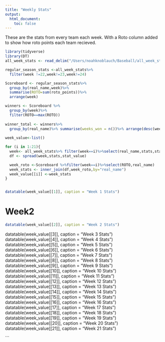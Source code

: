 ```yaml
---
title: "Weekly Stats"
output: 
  html_document:
    toc: false
---
```


These are the stats from every team each week. With a Roto column added to show how roto points each team recieved. 

```r
library(tidyverse)
library(DT)
all_week_stats <- read_delim("/Users/noahknoblauch/Baseball/all_week_stats.txt",delim="\t")
```

```r
regular_season_stats <-all_week_stats%>%
  filter(week !=22,week!=23,week!=24)

Scoreboard <- regular_season_stats%>%
  group_by(real_name,week)%>%
  summarise(ROTO=sum(roto_points))%>%
  arrange(week)

winners <- Scoreboard %>%
  group_by(week)%>%
  filter(ROTO==max(ROTO))
  
winner_total <- winners%>%
  group_by(real_name)%>% summarise(weeks_won = n())%>% arrange(desc(weeks_won))
  
week_value<-list()

for (i in 1:21){
  week<- all_week_stats%>% filter(week==i)%>%select(real_name,stats,stat_value)
  df <- spread(week,stats,stat_value)

  week_roto <-Scoreboard %>%filter(week==i)%>%select(ROTO,real_name)
  week_stats <- inner_join(df,week_roto,by="real_name")
  week_value[[i]] <-week_stats
}



```


```r
datatable(week_value[[1]], caption = "Week 1 Stats")

```

# Week2

```r
datatable(week_value[[2]], caption = "Week 2 Stats")
```


datatable(week_value[[3]], caption = "Week 3 Stats")
datatable(week_value[[4]], caption = "Week 4 Stats")
datatable(week_value[[5]], caption = "Week 5 Stats")
datatable(week_value[[6]], caption = "Week 6 Stats")
datatable(week_value[[7]], caption = "Week 7 Stats")
datatable(week_value[[8]], caption = "Week 8 Stats")
datatable(week_value[[9]], caption = "Week 9 Stats")
datatable(week_value[[10]], caption = "Week 10 Stats")
datatable(week_value[[11]], caption = "Week 11 Stats")
datatable(week_value[[12]], caption = "Week 12 Stats")
datatable(week_value[[13]], caption = "Week 13 Stats")
datatable(week_value[[14]], caption = "Week 14 Stats")
datatable(week_value[[15]], caption = "Week 15 Stats")
datatable(week_value[[16]], caption = "Week 16 Stats")
datatable(week_value[[17]], caption = "Week 17 Stats")
datatable(week_value[[18]], caption = "Week 18 Stats")
datatable(week_value[[19]], caption = "Week 19 Stats")
datatable(week_value[[20]], caption = "Week 20 Stats")
datatable(week_value[[21]], caption = "Week 21 Stats")


```



